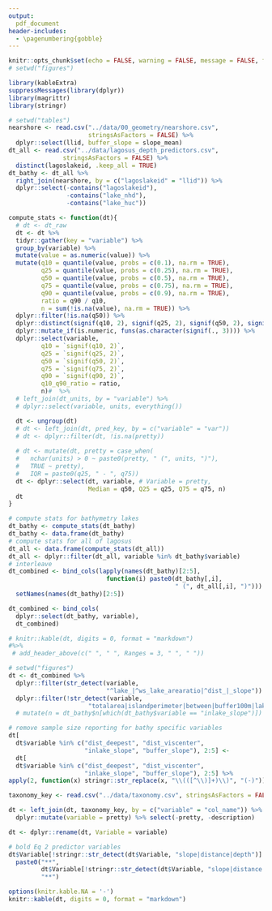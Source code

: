 ```yaml
---
output:
  pdf_document
header-includes: 
  - \pagenumbering{gobble}
---
```


```r
knitr::opts_chunk$set(echo = FALSE, warning = FALSE, message = FALSE, fig.path = "../figures/", fig.width = 5, fig.height = 6)
# setwd("figures")
```

```r
library(kableExtra)
suppressMessages(library(dplyr))
library(magrittr)
library(stringr)

# setwd("tables")
nearshore <- read.csv("../data/00_geometry/nearshore.csv", 
                      stringsAsFactors = FALSE) %>%
  dplyr::select(llid, buffer_slope = slope_mean)
dt_all <- read.csv("../data/lagosus_depth_predictors.csv", 
               stringsAsFactors = FALSE) %>%
  distinct(lagoslakeid, .keep_all = TRUE)
dt_bathy <- dt_all %>%
  right_join(nearshore, by = c("lagoslakeid" = "llid")) %>%
  dplyr::select(-contains("lagoslakeid"), 
                -contains("lake_nhd"), 
                -contains("lake_huc"))

compute_stats <- function(dt){
  # dt <- dt_raw
  dt <- dt %>%
  tidyr::gather(key = "variable") %>%
  group_by(variable) %>%
  mutate(value = as.numeric(value)) %>%
  mutate(q10 = quantile(value, probs = c(0.1), na.rm = TRUE),
         q25 = quantile(value, probs = c(0.25), na.rm = TRUE),
         q50 = quantile(value, probs = c(0.5), na.rm = TRUE),
         q75 = quantile(value, probs = c(0.75), na.rm = TRUE),
         q90 = quantile(value, probs = c(0.9), na.rm = TRUE), 
         ratio = q90 / q10, 
         n = sum(!is.na(value), na.rm = TRUE)) %>%
  dplyr::filter(!is.na(q50)) %>%
  dplyr::distinct(signif(q10, 2), signif(q25, 2), signif(q50, 2), signif(q75, 2), signif(q90, 2), ratio, n) %>%
  dplyr::mutate_if(is.numeric, funs(as.character(signif(., 3)))) %>%
  dplyr::select(variable, 
         q10 = `signif(q10, 2)`,
         q25 = `signif(q25, 2)`,
         q50 = `signif(q50, 2)`,
         q75 = `signif(q75, 2)`,
         q90 = `signif(q90, 2)`,
         q10_q90_ratio = ratio,
         n)#  %>%
  # left_join(dt_units, by = "variable") %>%
  # dplyr::select(variable, units, everything())

  dt <- ungroup(dt)
  # dt <- left_join(dt, pred_key, by = c("variable" = "var"))
  # dt <- dplyr::filter(dt, !is.na(pretty))
  
  # dt <- mutate(dt, pretty = case_when(
  #   nchar(units) > 0 ~ paste0(pretty, " (", units, ")"),
  #   TRUE ~ pretty), 
  #   IQR = paste0(q25, " - ", q75))
  dt <- dplyr::select(dt, variable, # Variable = pretty,
                      Median = q50, Q25 = q25, Q75 = q75, n)
  dt
}

# compute stats for bathymetry lakes
dt_bathy <- compute_stats(dt_bathy)
dt_bathy <- data.frame(dt_bathy)
# compute stats for all of lagosus
dt_all <- data.frame(compute_stats(dt_all))
dt_all <- dplyr::filter(dt_all, variable %in% dt_bathy$variable) 
# interleave
dt_combined <- bind_cols(lapply(names(dt_bathy)[2:5], 
                           function(i) paste0(dt_bathy[,i], 
                                              " (", dt_all[,i], ")"))) %>%
  setNames(names(dt_bathy)[2:5])

dt_combined <- bind_cols(
  dplyr::select(dt_bathy, variable), 
  dt_combined)

# knitr::kable(dt, digits = 0, format = "markdown") 
#%>%
 # add_header_above(c(" ", " ", Ranges = 3, " ", " "))
```

```r
# setwd("figures")
dt <- dt_combined %>%
  dplyr::filter(str_detect(variable, 
                           "^lake_|^ws_lake_arearatio|^dist_|_slope")) %>%
  dplyr::filter(!str_detect(variable,
                      "totalarea|islandperimeter|between|buffer100m|lake_meandepth_m")) # %>%
  # mutate(n = dt_bathy$n[which(dt_bathy$variable == "inlake_slope")])

# remove sample size reporting for bathy specific variables
dt[
  dt$variable %in% c("dist_deepest", "dist_viscenter", 
                     "inlake_slope", "buffer_slope"), 2:5] <- 
  dt[
  dt$variable %in% c("dist_deepest", "dist_viscenter", 
                     "inlake_slope", "buffer_slope"), 2:5] %>%
apply(2, function(x) stringr::str_replace(x, "\\(([^\\)]+)\\)", "(-)"))

taxonomy_key <- read.csv("../data/taxonomy.csv", stringsAsFactors = FALSE)

dt <- left_join(dt, taxonomy_key, by = c("variable" = "col_name")) %>%
  dplyr::mutate(variable = pretty) %>% select(-pretty, -description)

dt <- dplyr::rename(dt, Variable = variable)

# bold Eq 2 predictor variables
dt$Variable[!stringr::str_detect(dt$Variable, "slope|distance|depth")] <- 
  paste0("**", 
         dt$Variable[!stringr::str_detect(dt$Variable, "slope|distance|depth")],
         "**") 

options(knitr.kable.NA = '-')
knitr::kable(dt, digits = 0, format = "markdown") 
```
